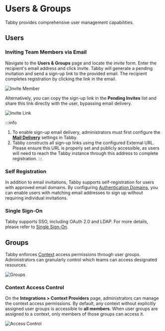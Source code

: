 


# Users & Groups
Tabby provides comprehensive user management capabilities.

## Users

### Inviting Team Members via Email

Navigate to the **Users & Groups** page and locate the invite form. Enter the recipient's email address and click Invite. Tabby will generate a pending invitation and send a sign-up link to the provided email. The recipient completes registration by clicking the link in the email.

<img src={InviteMemberUrl} alt="Invite Member" />

Alternatively, you can copy the sign-up link in the **Pending Invites** list and share this link directly with the user, bypassing email delivery.

<img src={InviteLinkUrl} alt="Invite Link" />

:::info
1. To enable sign-up email delivery, administrators must first configure the **[Mail Delivery](../smtp)** settings in Tabby.
2. Tabby constructs all sign-up links using the configured External URL. Please ensure this URL is properly set and publicly accessible, as users will need to reach the Tabby instance through this address to complete registration.
:::

### Self Registration
In addition to email invitations, Tabby supports self-registration for users with approved email domains. By configuring [Authentication Domains](../general-settings), you can enable users with matching email addresses to sign up without requiring individual invitations.

### Single Sign-On
Tabby supports SSO, including OAuth 2.0 and LDAP. For more details, please refer to [Single Sign-On](../sso).

## Groups
Tabby enforces [Context](../context) access permissions through user groups. Administrators can granularly control which teams can access designated resources.

<img src={GroupsUrl} alt="Groups" />

### Context Access Control
On the **Integrations > Context Providers** page, administrators can manage the context access permissions. By default, any context without explicitly assigned user groups is accessible to **all members**. When user groups are assigned to a context, only members of those groups can access it.

<img src={AccessControlUrl} alt="Access Control" />